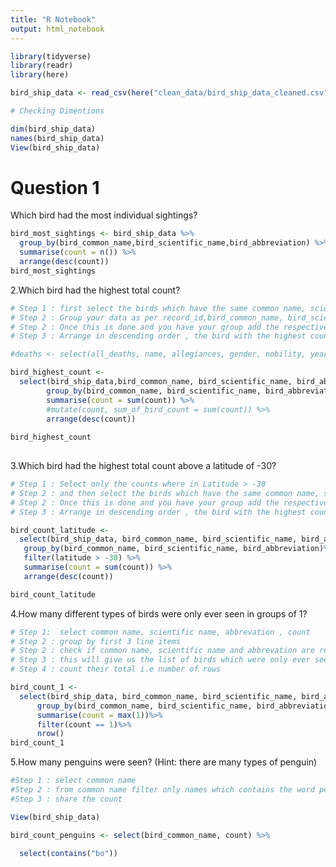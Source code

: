 ```yaml
---
title: "R Notebook"
output: html_notebook
---
```

```r
library(tidyverse)
library(readr)
library(here)

bird_ship_data <- read_csv(here("clean_data/bird_ship_data_cleaned.csv"))

# Checking Dimentions

dim(bird_ship_data)
names(bird_ship_data)
View(bird_ship_data)

```

# Question 1
Which bird had the most individual sightings?

```r
bird_most_sightings <- bird_ship_data %>%
  group_by(bird_common_name,bird_scientific_name,bird_abbreviation) %>%
  summarise(count = n()) %>%
  arrange(desc(count))
bird_most_sightings
```
 

 2.Which bird had the highest total count?

```r
# Step 1 : first select the birds which have the same common name, scientific name and abbrevation and count. ( and then)
# Step 2 : Group your data as per record_id,bird_common_name, bird_scientific_name, bird_abbreviation.
# Step 2 : Once this is done and you have your group add the respective counts and assing it to a new variable sum_of_bird_count
# Step 3 : Arrange in descending order , the bird with the highest count will appear first

#deaths <- select(all_deaths, name, allegiances, gender, nobility, year_of_death) 

bird_highest_count <- 
  select(bird_ship_data,bird_common_name, bird_scientific_name, bird_abbreviation, count) %>%
        group_by(bird_common_name, bird_scientific_name, bird_abbreviation) %>%
        summarise(count = sum(count)) %>%
        #mutate(count, sum_of_bird_count = sum(count)) %>%
        arrange(desc(count))
        
bird_highest_count                      
  
```


3.Which bird had the highest total count above a latitude of -30?

```r
# Step 1 : Select only the counts where in Latitude > -30
# Step 2 : and then select the birds which have the same common name, scientific name and abbrevation,
# Step 2 : Once this is done and you have your group add the respective counts and assing it to a new variable count_sum
# Step 3 : Arrange in descending order , the bird with the highest count will appear first

bird_count_latitude <- 
  select(bird_ship_data, bird_common_name, bird_scientific_name, bird_abbreviation, count,latitude) %>%
   group_by(bird_common_name, bird_scientific_name, bird_abbreviation)%>%
   filter(latitude > -30) %>%
   summarise(count = sum(count)) %>%
   arrange(desc(count))

bird_count_latitude

```



4.How many different types of birds were only ever seen in groups of 1?

```r

# Step 1:  select common name, scientific name, abbrevation , count
# Step 2 : group by first 3 line items
# Step 2 : check if common name, scientific name and abbrevation are repeated, if they are repeated drop them
# Step 3 : this will give us the list of birds which were only ever seen in groups of one.
# Step 4 : count their total i.e number of rows

bird_count_1 <- 
  select(bird_ship_data, bird_common_name, bird_scientific_name, bird_abbreviation, count) %>%
      group_by(bird_common_name, bird_scientific_name, bird_abbreviation)%>%
      summarise(count = max(1))%>%
      filter(count == 1)%>%
      nrow()
bird_count_1

```

5.How many penguins were seen? (Hint: there are many types of penguin)

```r

#Step 1 : select common name
#Step 2 : from common name filter only names which contains the word penguin Eg : contains("bo") for book
#Step 3 : share the count

View(bird_ship_data)

bird_count_penguins <- select(bird_common_name, count) %>%
  
  select(contains("bo"))

```

